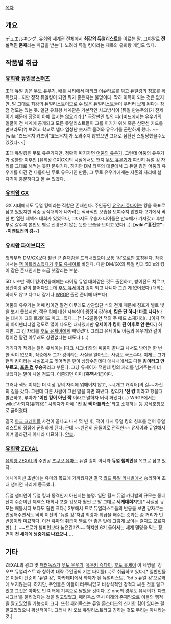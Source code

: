 [[목차]]

== 개요 ==
デュエルキング. [[유희왕]] 세계관 전체에서 '''최강의 듀얼리스트'''를 이르는 말. 그야말로 '''전설적인 존재'''라는 취급을 받는다. 노려라 듀얼 킹이라는 제목의 유희왕 게임도 있다.

== 작품별 취급 ==
=== [[유희왕 듀얼몬스터즈]] ===
초대 듀얼 킹은 [[무토 유우기]]. [[배틀 시티]]에서 [[마리크 이슈타르]]를 꺾고 듀얼킹의 칭호를 획득했다…지만 정작 듀얼킹이 되면 뭐가 좋은지는 불명이다. 딱히 이득이 되는 것은 없지만, 말 그대로 최강의 듀얼리스트이므로 수 많은 듀얼리스트들이 우러러 보게 된다는 장점 정도는 있는 듯. 일단 유희왕 세계관은 기본적인 사고방식이 [듀얼 만능주의]가 전제이기 때문에 장점이 아예 없지는 않으리라.[* 극장판인 [[빛의 피라미드]]에서는 유우기의 얼굴이 전 세계에 공개되고 모든 듀얼리스트들이 그를 이기기 위해 혹은 삼환신 카드를 만져라도(?) 보려고 학교로 냅다 엄청난 숫자로 몰려와 유우기를 곤란하게 했다. ~~[wiki:"죠노우치 카츠야"죠노우치]가 도와주지 않았으면 그대로 삼환신 스틸당했을수도 있겠다~~]

초대 듀얼킹은 무토 유우기지만, 정확히 따지자면 [[어둠의 유우기]]. 그런데 어둠의 유우기가 성불한 이후인 [유희왕 GX|GX]의 시점에서도 왠지 [[무토 유우기]]가 여전히 듀얼 킹 자리를 그대로 해먹는 듯한 분위기다. 하지만 DM 최후의 대결에서 그 듀얼 킹인 어둠의 유우기를 이긴 건 다름아닌 무토 유우기인 만큼, 그 무토 유우기에게는 지존의 자리에 설 자격이 충분하다고 볼 수 있겠다.

=== [[유희왕 GX]] ===
GX 시대에서도 듀얼 킹이라는 직함은 존재한다. 주인공인 [[유우키 쥬다이]]는 킹을 목표로 삼고 있었지만 작중 공식대회에 나가려는 적극적인 모습을 보여주지 않았다. 2기에서 딱 한 번 열린 제넥스 대회가 있었으나, 그마저도 우승자 타이틀은 만죠메가 가져갔고 후반부로 갈수록 본인도 별로 신경쓰지 않는 듯한 모습을 보이고 있다(…). '''[wiki:"홍진호"--이벤트전의 킹--]'''

=== [[유희왕 파이브디즈]] ===
첫화부터 DM/GX보다 훨씬 큰 존재감을 드러내었으며 보통 '킹'으로만 호칭된다. 작중에서는 [[잭 아틀라스]]였다가 [[후도 유세이]]로 바뀐다. 다만 DM/GX의 듀얼 킹과 5D's의 킹이 같은 존재인지는 조금 헷갈리는 부분.

5D's 초반 잭이 킹이었을때에는 라이딩 듀얼 대회같은 것도 출전하고, 방어전도 치르고, 장관이랑 같이 붙어다녔는데 [[후도 유세이]]가 킹이 되고 나니까 그런 게 없어졌다.(대회는 하지도 않고 다그너 잡기나 [[WRGP]] 출전 준비에 바쁘다)

어둠의 유우기는 어째 킹이건 말건 아무래도 상관없단 식의 전개 때문에 칭호가 별로 빛을 보지 못했지만, 잭은 킹에 대한 자부심이 굉장히 강하며, '''킹은 단 하나! 바로 나다!'''라는 대사가 그의 트레이드 마크__였다__.[* 1~2쿨동안 잭의 주 매드 소재거리(…)이자 잭의 아이덴티티일 정도로 많이 나오던 대사였지만 '''유세이가 킹이 된 이후로 안 쓴다.'''] 하지만, 그 킹 자리를 [[후도 유세이]]에게 빼앗겼다. 그리고 유세이도 어둠의 유우기와 같이 킹이건 말건 아무래도 상관없다는 태도다.(…) 

거기다가 잭과는 달리 유세이는 [다크 시그너]와의 싸움이 끝나고 나서도 방어전 한 번 한 적이 없으며, 작중에서 그가 킹이라는 사실을 알아보는 사람도 극소수다. 이제는 그가 현직 킹이라는 사실조차도 잊어먹은 팬이 상당수인데다 애니내에서도 다들 '''킹이라고 안부르고, [[포츈 컵]] 우승자'''라고 부른다. 그냥 유세이가 잭한테 킹의 자리를 넘겨주는게 더 낫겠다는 말이 나올 정도다. 이쯤되면 이미 '''[흑역사]'''급이다.

그러나 잭도 이제는 더 이상 킹의 자리에 얽매이지 않고, ~~[개그 캐릭터]의 길~~자신의 길을 갔다. 그런데 다른 사람이 그런 말을 하면 화낸다. 칼리가 ''''전 킹''''이라고 했을때 발끈하고, 루아가 ''''이젠 킹이 아닌 잭''''이라고 말하자 버럭 화냈다(…) WRGP에서는 [[wiki:"사회자(유희왕)" 사회자]]가 아예 "'''전 킹 잭 아틀라스'''"라고 소개하는 등 공식호칭으로 굳어졌다.

결국 [[아크 크레이들]] 사건이 끝나고 나서 몇 년 후, 잭이 다시 듀얼 킹의 칭호를 얻어 듀얼리스트의 정점에 군림하게 된다. 근데 ~~완전히 공돌이로 전직한~~ 유세이와 듀얼해서 이겨 올라간게 아니라 미묘하다. [[안습]].
=== [[유희왕 ZEXAL]] ===
[[유희왕 ZEXAL]]의 주인공 [[츠쿠모 유마]]는 듀얼 킹이 아니라 '''듀얼 챔피언'''을 목표로 삼고 있다.

애니메이션 초반에는 유마의 목표에 가까웠지만 결국 [[월드 듀얼 카니발]]에서 승리하며 초대 챔피언 자리에 등극했다.

듀얼 챔피언이 듀얼 킹과 동격인지 아닌지는 불명. 일단 월드 듀얼 카니발의 규모는 동네잔치 수준이던 제넥스 대회나 포츈 컵보다 훨씬 큰 말 그대로 '''세계대회'''지만[* 사실상 규모는 배틀시티 보다도 훨씬 크다.] 2부에서 프로 듀얼리스트들의 반응을 보면 강자로는 인정해주면서도 딱히 이전의 "듀얼 킹"처럼 최강자 취급을 해주는 것과는 좀 거리가 먼 반응이라 미묘하다. 이건 유마의 취급이 별로 안 좋은 탓에 그렇게 보이는 걸지도 모르지만(...). ~~프로가 챔피언보다 높은건가?~~ 하지만 6기 들어서는 세계 멸망을 막는 장면이 '''전 세계에 생중계로 나왔으니....'''
== 기타 ==
ZEXAL의 광고 및 [[패러독스]]가 [[무토 유우기]], [[유우키 쥬다이]], [[후도 유세이]] 이 세명을 '킹 오브 듀얼리스트'라 칭하여 대략 주인공의 기본 타이틀(…)로 취급하고 있다.[* 일반인들은 이들이 단순히 '듀얼 킹', '아카데미에서 화제가 된 듀얼리스트', '5d's 듀얼 킹'으로밖에 보지않는다. 하지만, 주연들은 이들이 터무니없고 비상식적인 강적과 싸운 것을 알고있고 그것은 아마도 먼 미래에 기록으로 남았을 것이다. Z-one의 경우도 유세이가 '다크 시그너'를 물리쳤다는 것을 알고있었고, 패러독스 역시 미래의 존재임으로 이들의 행적을 알고있었을 가능성이 크다. 또한 패러독스는 듀얼 몬스터즈의 신기한 힘이 있다는 걸 알고있었으니 확신적이다. 그러니 킹 오브 듀얼리스트라고 칭하는 것도 무리는 아니라는 것.] 

